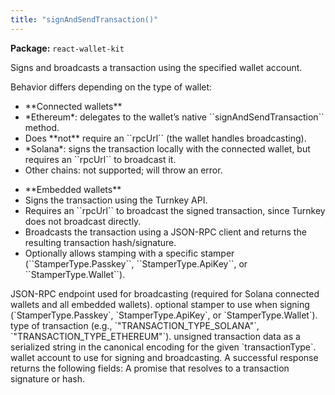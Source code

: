 ```yaml
---
title: "signAndSendTransaction()"
---
```



<p><strong>Package:</strong> <code>react-wallet-kit</code></p>

<H3Bordered text="Overview" />

Signs and broadcasts a transaction using the specified wallet account.

Behavior differs depending on the type of wallet:

<ul>
  <li>**Connected wallets**</li>
  <li>*Ethereum*: delegates to the wallet’s native ``signAndSendTransaction`` method.</li>
  <li>Does **not** require an ``rpcUrl`` (the wallet handles broadcasting).</li>
  <li>*Solana*: signs the transaction locally with the connected wallet, but requires an ``rpcUrl`` to broadcast it.</li>
  <li>Other chains: not supported; will throw an error.</li>
</ul>

<ul>
  <li>**Embedded wallets**</li>
  <li>Signs the transaction using the Turnkey API.</li>
  <li>Requires an ``rpcUrl`` to broadcast the signed transaction, since Turnkey does not broadcast directly.</li>
  <li>Broadcasts the transaction using a JSON-RPC client and returns the resulting transaction hash/signature.</li>
  <li>Optionally allows stamping with a specific stamper (``StamperType.Passkey``, ``StamperType.ApiKey``, or ``StamperType.Wallet``).</li>
</ul>

<H3Bordered text="Parameters" />

<ParamField body="params" type='SignAndSendTransactionParams' required={true} >
  <Expandable title="params details">
    <NestedParam parentKey="params" childKey="rpcUrl" type='string' required={false}>
JSON-RPC endpoint used for broadcasting (required for Solana connected wallets and all embedded wallets).
</NestedParam>
    <NestedParam parentKey="params" childKey="stampWith" type='StamperType' required={false}>
optional stamper to use when signing (`StamperType.Passkey`, `StamperType.ApiKey`, or `StamperType.Wallet`).
</NestedParam>
    <NestedParam parentKey="params" childKey="transactionType" type='v1TransactionType' required={true}>
type of transaction (e.g., `"TRANSACTION_TYPE_SOLANA"`, `"TRANSACTION_TYPE_ETHEREUM"`).
</NestedParam>
    <NestedParam parentKey="params" childKey="unsignedTransaction" type='string' required={true}>
unsigned transaction data as a serialized
  string in the canonical encoding for the given `transactionType`.
</NestedParam>
    <NestedParam parentKey="params" childKey="walletAccount" type='WalletAccount' required={true}>
wallet account to use for signing and broadcasting.
</NestedParam>
  </Expandable>
</ParamField>

<H3Bordered text="Response" />
A successful response returns the following fields:

<ResponseField name="returns" type="string" required={true}>
  A promise that resolves to a transaction signature or hash.
</ResponseField>
